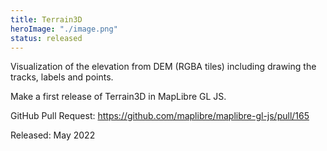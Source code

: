 ```yaml
---
title: Terrain3D
heroImage: "./image.png"
status: released
---
```


Visualization of the elevation from DEM (RGBA tiles) including drawing the tracks, labels and points.

Make a first release of Terrain3D in MapLibre GL JS.

GitHub Pull Request: https://github.com/maplibre/maplibre-gl-js/pull/165

Released: May 2022
